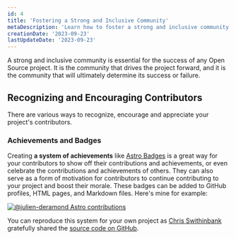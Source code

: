 ```yaml
---
id: 4
title: 'Fostering a Strong and Inclusive Community'
metaDescription: 'Learn how to foster a strong and inclusive community around your Open Source project.'
creationDate: '2023-09-23'
lastUpdateDate: '2023-09-23'
---
```

<p class="lead">A strong and inclusive community is essential for the success of any Open Source project. It is the community that drives the project forward, and it is the community that will ultimately determine its success or failure.</p>

## Recognizing and Encouraging Contributors

There are various ways to recognize, encourage and appreciate your project's contributors.

### Achievements and Badges

Creating **a system of achievements** like <a href="https://astro.badg.es/" target="_blank" rel="noopener">Astro Badges</a> is a great way for your contributors to show off their contributions and achievements, or even celebrate the contributions and achievements of others. They can also serve as a form of motivation for contributors to continue contributing to your project and boost their morale. These badges can be added to GitHub profiles, HTML pages, and Markdown files. Here's mine for example:

[![@julien-deramond Astro contributions](https://astro.badg.es/v2/contributor/julien-deramond.svg)](https://astro.badg.es/contributor/julien-deramond/)

You can reproduce this system for your own project as <a href="https://github.com/delucis" target="_blank" rel="noopener">Chris Swithinbank</a> gratefully shared the <a href="https://github.com/delucis/astro-badge" target="_blank" rel="noopener">source code on GitHub</a>.
